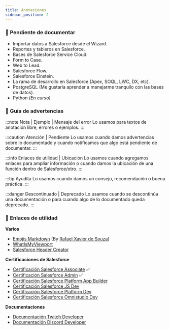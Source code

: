 ```yaml
---
title: Anotaciones
sidebar_position: 2
---
```


### :blue_book: Pendiente de documentar
* Importar datos a Salesforce desde el Wizard.
* Reportes y tableros en Salesforce.
* Bases de Salesforce Service Cloud.
* Form to Case.
* Web to Lead.
* Salesforce Flow.
* Salesforce Einstein.
* La rama de desarrollo en Salesforce (Apex, SOQL, LWC, DX, etc).
* PostgreSQL (Me gustaría aprender a manejarme tranquilo con las bases de datos).
* Python *(En curso)*

### :closed_book: Guía de advertencias

:::note Nota | Ejemplo | Mensaje del error
Lo usamos para textos de anotación libre, errores o ejemplos.
:::

:::caution Atención | Pendiente 
Lo usamos cuando damos advertencias sobre lo documentado y cuando notificamos que algo está pendiente de documentar.
:::

:::info Enlaces de utilidad | Ubicación
Lo usamos cuando agregamos enlaces para ampliar información o cuando damos la ubicación de una función dentro de Salesforce/otro.
:::

:::tip Ayudita
Lo usamos cuando damos un consejo, recomendación o buena práctica.
:::

:::danger Descontinuado | Deprecado
Lo usamos cuando se descontinúa una documentación o para cuando algo de lo documentado queda deprecado.
:::

### :rocket: Enlaces de utilidad

**Varios** 
* [Emojis Markdown](https://gist.github.com/rxaviers/7360908) (By [Rafael Xavier de Souza](https://github.com/rxaviers))
* [WhatIsMyViewport](https://whatismyviewport.com/)
* [Salesforce Header Creator](https://www.superqbit.com/app?id=SalesforceHeaderCreator)

**Certificaciones de Salesforce**
* [Certificación Salesforce Associate](https://trailhead.salesforce.com/es-MX/users/strailhead/trailmixes/prepare-for-your-salesforce-certified-associate-credential) :white_check_mark:
* [Certificación Salesforce Admin](https://trailhead.salesforce.com/es-MX/users/strailhead/trailmixes/prepare-for-your-salesforce-administrator-credential) :white_check_mark:
* [Certificación Salesforce Platform App Builder](https://trailhead.salesforce.com/es-MX/users/strailhead/trailmixes/prepare-for-your-salesforce-platform-app-builder-credential)
* [Certificación Salesforce JS Dev](https://trailhead.salesforce.com/es-MX/users/strailhead/trailmixes/prepare-for-your-salesforce-javascript-developer-i-credential)
* [Certificación Salesforce Platform Dev](https://trailhead.salesforce.com/es-MX/users/strailhead/trailmixes/prepare-for-your-salesforce-platform-developer-i-credential)
* [Certificación Salesforce Omnistudio Dev](https://trailhead.salesforce.com/es-MX/users/strailhead/trailmixes/prepare-for-your-salesforce-omni-studio-developer-credential)

**Documentaciones**
* [Documentación Twitch Developer](https://dev.twitch.tv/docs/)
* [Documentación Discord Developer](https://discord.com/developers/docs/intro)